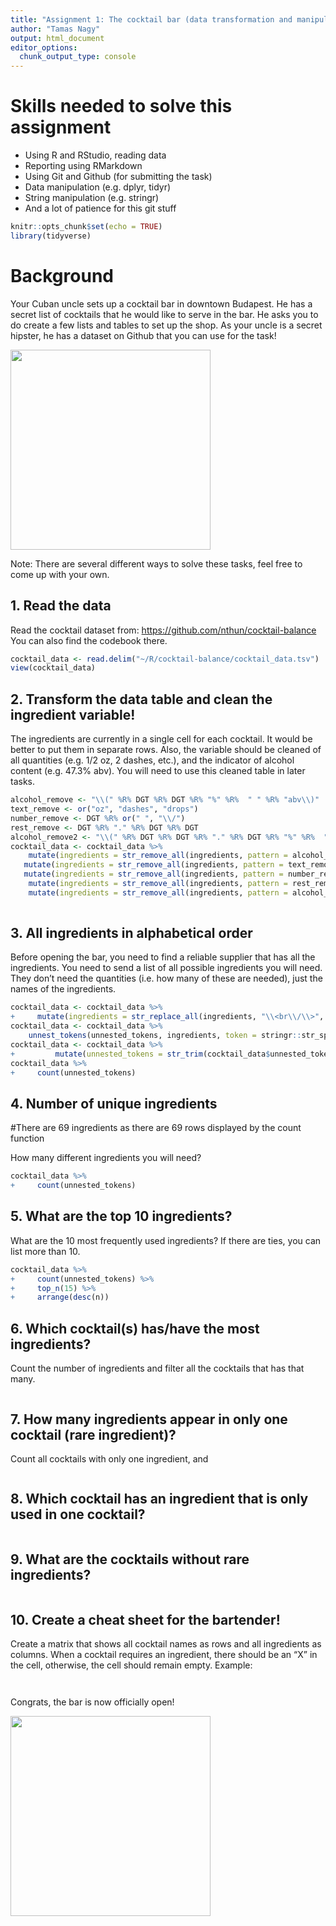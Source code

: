 ```yaml
---
title: "Assignment 1: The cocktail bar (data transformation and manipulation)"
author: "Tamas Nagy"
output: html_document
editor_options: 
  chunk_output_type: console
---
```


# Skills needed to solve this assignment

-   Using R and RStudio, reading data
-   Reporting using RMarkdown
-   Using Git and Github (for submitting the task)
-   Data manipulation (e.g. dplyr, tidyr)
-   String manipulation (e.g. stringr)
-   And a lot of patience for this git stuff

```r
knitr::opts_chunk$set(echo = TRUE)
library(tidyverse)
```

# Background

Your Cuban uncle sets up a cocktail bar in downtown Budapest. He has a secret list of cocktails that he would like to serve in the bar. He asks you to do create a few lists and tables to set up the shop. As your uncle is a secret hipster, he has a dataset on Github that you can use for the task!

![](https://media1.tenor.com/images/57a519cffd0ad4693be3b9c94b211540/tenor.gif?itemid=5195211){width="320"}

Note: There are several different ways to solve these tasks, feel free to come up with your own.

## 1. Read the data

Read the cocktail dataset from: <https://github.com/nthun/cocktail-balance> You can also find the codebook there.

```r
cocktail_data <- read.delim("~/R/cocktail-balance/cocktail_data.tsv")
view(cocktail_data)
```

## 2. Transform the data table and clean the ingredient variable!

The ingredients are currently in a single cell for each cocktail. It would be better to put them in separate rows. Also, the variable should be cleaned of all quantities (e.g. 1/2 oz, 2 dashes, etc.), and the indicator of alcohol content (e.g. 47.3% abv). You will need to use this cleaned table in later tasks.

```r
alcohol_remove <- "\\(" %R% DGT %R% DGT %R% "%" %R%  " " %R% "abv\\)"
text_remove <- or("oz", "dashes", "drops")
number_remove <- DGT %R% or(" ", "\\/")
rest_remove <- DGT %R% "." %R% DGT %R% DGT
alcohol_remove2 <- "\\(" %R% DGT %R% DGT %R% "." %R% DGT %R% "%" %R%  " " %R% "abv\\)"
cocktail_data <- cocktail_data %>%
    mutate(ingredients = str_remove_all(ingredients, pattern = alcohol_remove)) %>%
   mutate(ingredients = str_remove_all(ingredients, pattern = text_remove)) %>%
   mutate(ingredients = str_remove_all(ingredients, pattern = number_remove)) %>%
    mutate(ingredients = str_remove_all(ingredients, pattern = rest_remove)) %>%
    mutate(ingredients = str_remove_all(ingredients, pattern = alcohol_remove2))%>%
    
```

## 3. All ingredients in alphabetical order

Before opening the bar, you need to find a reliable supplier that has all the ingredients. You need to send a list of all possible ingredients you will need. They don't need the quantities (i.e. how many of these are needed), just the names of the ingredients.

```r
cocktail_data <- cocktail_data %>%
+     mutate(ingredients = str_replace_all(ingredients, "\\<br\\/\\>", ","))
cocktail_data <- cocktail_data %>%
    unnest_tokens(unnested_tokens, ingredients, token = stringr::str_split, pattern = ",")
cocktail_data <- cocktail_data %>%
+         mutate(unnested_tokens = str_trim(cocktail_data$unnested_tokens, side = "both"))
cocktail_data %>%
+     count(unnested_tokens)
```

## 4. Number of unique ingredients
#There are 69 ingredients as there are 69 rows displayed by the count function

How many different ingredients you will need?

```r
cocktail_data %>%
+     count(unnested_tokens)
```

## 5. What are the top 10 ingredients?

What are the 10 most frequently used ingredients? If there are ties, you can list more than 10.

```r
cocktail_data %>%
+     count(unnested_tokens) %>%
+     top_n(15) %>%
+     arrange(desc(n))
```

## 6. Which cocktail(s) has/have the most ingredients?

Count the number of ingredients and filter all the cocktails that has that many.

```r

```

## 7. How many ingredients appear in only one cocktail (rare ingredient)?

Count all cocktails with only one ingredient, and

```r

```

## 8. Which cocktail has an ingredient that is only used in one cocktail?

```r

```

## 9. What are the cocktails without rare ingredients?

```r
  
```

## 10. Create a cheat sheet for the bartender!

Create a matrix that shows all cocktail names as rows and all ingredients as columns. When a cocktail requires an ingredient, there should be an "X" in the cell, otherwise, the cell should remain empty. Example:

```r

```

```r

```

Congrats, the bar is now officially open!

![](https://i.pinimg.com/originals/4e/c1/0c/4ec10c9d32b2c7c28b4b638c7f809ec5.gif){width="320"}
